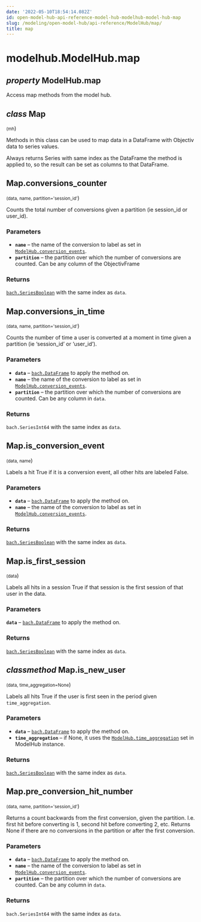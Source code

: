 ```yaml
---
date: '2022-05-10T18:54:14.082Z'
id: open-model-hub-api-reference-model-hub-modelhub-model-hub-map
slug: /modeling/open-model-hub/api-reference/ModelHub/map/
title: map
---
```


# modelhub.ModelHub.map

<div className="property">

## <span className="type-annotation"><em>property </em></span> <span className="additional-name">ModelHub.</span><span className="name">map</span>




<div className="content">

Access map methods from the model hub.

<div className="class">

## <span className="type-annotation"><em>class</em></span> <span className="name">Map</span>

<small className="parameter-list">(<span className="parameter" id="mh">mh</span></small>)


<div className="content">

Methods in this class can be used to map data in a DataFrame with Objectiv data to series values.

Always returns Series with same index as the DataFrame the method is applied to, so the result can be set
as columns to that DataFrame.

<div className="method">

## <span className="additional-name">Map.</span><span className="name">conversions_counter</span>

<small className="parameter-list">(<span className="parameter" id="data">data</span>, <span className="parameter" id="name">name</span>, <span className="parameter" id="partition">partition='session_id'</span></small>)


<div className="content">

Counts the total number of conversions given a partition (ie session_id
or user_id).


### Parameters

* **`name`** – the name of the conversion to label as set in
[`ModelHub.conversion_events`](/modeling/open-model-hub/api-reference/ModelHub/modelhub.ModelHub.conversion_events.mdx).
* **`partition`** – the partition over which the number of conversions are counted. Can be any column
of the ObjectivFrame



### Returns

[`bach.SeriesBoolean`](/modeling/bach/api-reference/Series/Boolean/index.mdx) with the same index as `data`.



</div>


</div>

<div className="method">

## <span className="additional-name">Map.</span><span className="name">conversions_in_time</span>

<small className="parameter-list">(<span className="parameter" id="data">data</span>, <span className="parameter" id="name">name</span>, <span className="parameter" id="partition">partition='session_id'</span></small>)


<div className="content">

Counts the number of time a user is converted at a moment in time given a partition (ie ‘session_id’
or ‘user_id’).


### Parameters

* **`data`** – [`bach.DataFrame`](/modeling/bach/api-reference/DataFrame/index.mdx) to apply the method on.
* **`name`** – the name of the conversion to label as set in
[`ModelHub.conversion_events`](/modeling/open-model-hub/api-reference/ModelHub/modelhub.ModelHub.conversion_events.mdx).
* **`partition`** – the partition over which the number of conversions are counted. Can be any column
in `data`.



### Returns

`bach.SeriesInt64` with the same index as `data`.



</div>


</div>

<div className="method">

## <span className="additional-name">Map.</span><span className="name">is_conversion_event</span>

<small className="parameter-list">(<span className="parameter" id="data">data</span>, <span className="parameter" id="name">name</span></small>)


<div className="content">

Labels a hit True if it is a conversion event, all other hits are labeled False.


### Parameters

* **`data`** – [`bach.DataFrame`](/modeling/bach/api-reference/DataFrame/index.mdx) to apply the method on.
* **`name`** – the name of the conversion to label as set in
[`ModelHub.conversion_events`](/modeling/open-model-hub/api-reference/ModelHub/modelhub.ModelHub.conversion_events.mdx).



### Returns

[`bach.SeriesBoolean`](/modeling/bach/api-reference/Series/Boolean/index.mdx) with the same index as `data`.



</div>


</div>

<div className="method">

## <span className="additional-name">Map.</span><span className="name">is_first_session</span>

<small className="parameter-list">(<span className="parameter" id="data">data</span></small>)


<div className="content">

Labels all hits in a session True if that session is the first session of that user in the data.


### Parameters

**`data`** – [`bach.DataFrame`](/modeling/bach/api-reference/DataFrame/index.mdx) to apply the method on.



### Returns

[`bach.SeriesBoolean`](/modeling/bach/api-reference/Series/Boolean/index.mdx) with the same index as `data`.



</div>


</div>

<div className="method">

## <span className="type-annotation"><em>classmethod</em></span> <span className="additional-name">Map.</span><span className="name">is_new_user</span>

<small className="parameter-list">(<span className="parameter" id="data">data</span>, <span className="parameter" id="time_aggregation">time_aggregation=None</span></small>)


<div className="content">

Labels all hits True if the user is first seen in the period given `time_aggregation`.


### Parameters

* **`data`** – [`bach.DataFrame`](/modeling/bach/api-reference/DataFrame/index.mdx) to apply the method on.
* **`time_aggregation`** – if None, it uses the [`ModelHub.time_aggregation`](/modeling/open-model-hub/api-reference/ModelHub/modelhub.ModelHub.time_aggregation.mdx) set in ModelHub
instance.



### Returns

[`bach.SeriesBoolean`](/modeling/bach/api-reference/Series/Boolean/index.mdx) with the same index as `data`.



</div>


</div>

<div className="method">

## <span className="additional-name">Map.</span><span className="name">pre_conversion_hit_number</span>

<small className="parameter-list">(<span className="parameter" id="data">data</span>, <span className="parameter" id="name">name</span>, <span className="parameter" id="partition">partition='session_id'</span></small>)


<div className="content">

Returns a count backwards from the first conversion, given the partition. I.e. first hit before
converting is 1, second hit before converting 2, etc. Returns None if there are no conversions
in the partition or after the first conversion.


### Parameters

* **`data`** – [`bach.DataFrame`](/modeling/bach/api-reference/DataFrame/index.mdx) to apply the method on.
* **`name`** – the name of the conversion to label as set in
[`ModelHub.conversion_events`](/modeling/open-model-hub/api-reference/ModelHub/modelhub.ModelHub.conversion_events.mdx).
* **`partition`** – the partition over which the number of conversions are counted. Can be any column
in `data`.



### Returns

`bach.SeriesInt64` with the same index as `data`.



</div>


</div>


</div>


</div>


</div>


</div>
